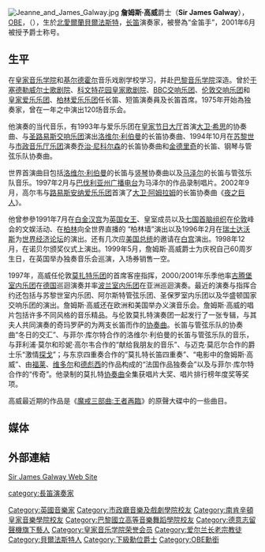 [[File:Jeanne_and_James_Galway.jpg|thumb]]
'''詹姆斯·高威'''爵士（'''Sir James Galway'''），[[OBE|OBE]]，（{{bd|1939年|12月8日||}}），生於[[北愛爾蘭|北愛爾蘭]][[貝爾法斯特|貝爾法斯特]]，[[长笛|长笛]]演奏家，被譽為“金笛手”，2001年6月被授予爵士称号。
　　
==生平==

在[[皇家音乐学院|皇家音乐学院]]和[[基尔德霍尔|基尔德霍尔]]音乐戏剧学校学习，并赴[[巴黎音乐学院|巴黎音乐学院]]深造。曾於[[于塞德勒威尔士歌剧院|于塞德勒威尔士歌剧院]]、[[科文特花园皇家歌剧院|科文特花园皇家歌剧院]]、[[BBC交响乐团|BBC交响乐团]]、[[伦敦交响乐团|伦敦交响乐团]]和[[皇家爱乐乐团|皇家爱乐乐团]]、[[柏林爱乐乐团|柏林爱乐乐团]]任长笛、短笛演奏員及长笛首席。1975年开始為独奏家，曾在一年之中演出120场音乐会。

他演奏的当代音乐，有1993年与爱乐乐团在[[皇家节日大厅|皇家节日大厅]]首演[[大卫·希思|大卫·希思]]的协奏曲、与[[圣路易斯交响乐团|圣路易斯交响乐团]]演出[[洛维尔·利伯曼|洛维尔·利伯曼]]的长笛协奏曲、1994年10月在[[苏黎世|苏黎世]]与[[市政音乐厅乐团|市政音乐厅乐团]]演奏[[乔治·尼科尔森|乔治·尼科尔森]]的长笛协奏曲和[[金德里奇|金德里奇]]的长笛、钢琴与管弦乐队协奏曲。

世界首演曲目包括[[洛维尔·利伯曼|洛维尔·利伯曼]]的长笛与[[竖琴|竖琴]]协奏曲以及[[马泽尔|马泽尔]]的长笛与管弦乐队音乐。1997年2月与[[巴伐利亚州广播电台|巴伐利亚州广播电台]]为马泽尔的作品录制唱片。2002年9月，高尔韦与[[路易斯安纳爱乐乐团|路易斯安纳爱乐乐团]]首演了[[大卫·阿姆拉姆|大卫·阿姆拉姆]]的长笛协奏曲《[[夜之巨人|夜之巨人]]》。　

他曾参參1991年7月在[[白金汉宫|白金汉宫]]为[[英国女王|英国女王]]、皇室成员以及[[七国首脑组织|七国首脑组织]]在[[伦敦|伦敦]]峰会的文娱活动、在[[柏林|柏林]]向全世界直播的 “柏林墙”演出以及1996年2月在[[瑞士|瑞士]][[达沃斯|达沃斯]]为[[世界经济论坛|世界经济论坛]]的演出。还有几次应[[美国总统|美国总统]]的邀请在[[白宫|白宫]]演出。1998年12月，在诺贝尔颁奖仪式上演出。1999年5月，詹姆斯·高威爵士为庆祝自己60周岁生日，在英国举办独奏音乐会巡演，入场券销售一空。

1997年，高威任伦敦[[莫扎特乐团|莫扎特乐团]]的首席客座指挥，2000/2001年乐季他率[[古腾堡室内乐团|古腾堡室内乐团]]在[[德国|德国]]巡迴演奏并率[[波兰室内乐团|波兰室内乐团]]在亚洲巡迴演奏。最近的演奏与指挥合约还包括与苏黎世室内乐团、阿尔斯特管弦乐团、圣保罗室内乐团以及华盛顿国家交响乐团的演出。詹姆斯·高威还在欧洲和美国举办义演音乐会。詹姆斯·高威的唱片包括许多不同风格的音乐精品。与伦敦莫扎特演奏团一起发行了一张专辑，与其夫人共同演奏的奇玛罗萨的为两支长笛而作的[[协奏曲|协奏曲]]。长笛与管弦乐队的协奏曲“冬日的交汇”、与菲尔·库尔特合作的洛维尔·利伯曼的长笛与管弦乐队的音乐，与菲利浦·莫尔和珍妮·高尔韦合作的“献给我朋友的音乐”、与迈克·莫厄尔合作的爵士乐“激情[[探戈|探戈]]”；与东京四重奏合作的“莫扎特长笛四重奏”、“电影中的詹姆斯·高威”、由[[福莱|福莱]]、[[维多尔|维多尔]]和[[德彪西|德彪西]]的作品构成的“法国作品独奏会”以及与菲尔·库尔特合作的“传奇”。他录制的莫扎特[[协奏曲|协奏曲]]全集获唱片大奖、唱片排行榜年度奖等奖项。

高威最近期的作品是《[[魔戒三部曲:王者再臨|魔戒三部曲:王者再臨]]》的原聲大碟中的一些曲目。

==媒体==
{{listen 
|header=Flute Quintet in G major by [[Bernhard_Romvberg|Bernhard Romvberg]]
 | filename     = Bernhard Romberg - Flute Quintet in G Major - Allegro.ogg
 | title        = 1. Allegro 
 | description  =
 | format       = [[Ogg|Ogg]]
 }}

{{listen
| filename     = Bernhard Romberg - Flute Quintet in G Major - Minuet.ogg
 | title        = 2. Minuet
 | description  = 
 | format       = [[Ogg|Ogg]]
 }}

{{listen
| filename     = Bernhard Romberg - Flute Quintet in G Major - Adagio.ogg
 | title        = 3. Adagio
 | description  = 
 | format       = [[Ogg|Ogg]]
 }}

{{listen
| filename     = Bernhard Romberg - Flute Quintet in G Major - Rondo.ogg
 | title        = 4. Rondo
 | description  = performed by Sir James Galway with the Young Danish String Quartet, November 2005
 | format       = [[Ogg|Ogg]]
|help=no
}}

{{listen
|header=Wind Quintet Op. 43 by [[Carl_Nielsen|Carl Nielsen]]
 | filename    = Carl Nielsen - Wind Quintet - 1. Allegro ben moderato.ogg
 | title       = 1. Allegro ben moderato 
 | description = 
 | format      = [[Ogg|Ogg]]
 }}

{{listen
| filename     = Carl Nielsen - Wind Quintet - 2. Menuetto.ogg
 | title        = 2. Menuetto
 | description  =
 | format       = [[Ogg|Ogg]]
 }}

{{listen
| filename     = Carl Nielsen - Wind Quintet - 3. Praeludium - Adagio. Tema con variazioni - Un poco andantino.ogg
 | title        = 3. Praeludium: Adagio. Tema con variazioni: Un poco andantino
 | description  = performed by Sir James Galway with the Carion quintet
 | format       = [[Ogg|Ogg]]
}}

==外部連結==
[http://www.superflute.com/ Sir James Galway Web Site] {{Wayback|url=http://www.superflute.com/ |date=20210210205102 }}


{{Authority control}}

{{DEFAULTSORT:Galway, James}}
[[category:長笛演奏家|category:長笛演奏家]]
[[Category:英國音樂家|Category:英國音樂家]]
[[Category:市政廳音樂及戲劇學院校友|Category:市政廳音樂及戲劇學院校友]]
[[Category:南肯辛頓皇家音樂學院校友|Category:南肯辛頓皇家音樂學院校友]]
[[Category:巴黎國立高等音樂舞蹈學院校友|Category:巴黎國立高等音樂舞蹈學院校友]]
[[Category:德意志留聲機旗下藝人|Category:德意志留聲機旗下藝人]]
[[Category:皇家音乐学院荣誉会员|Category:皇家音乐学院荣誉会员]]
[[Category:爱尔兰长老宗教徒|Category:爱尔兰长老宗教徒]]
[[Category:貝爾法斯特人|Category:貝爾法斯特人]]
[[Category:下級勳位爵士|Category:下級勳位爵士]]
[[Category:OBE勳銜|Category:OBE勳銜]]
